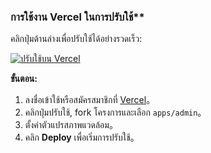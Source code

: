 ### การใช้งาน Vercel ในการปรับใช้\*\*

คลิกปุ่มด้านล่างเพื่อปรับใช้ได้อย่างรวดเร็ว:

[![ปรับใช้บน Vercel](https://vercel.com/button)](https://vercel.com/new/clone?demo-description=PPanel%20is%20a%20pure%2C%20professional%2C%20and%20perfect%20open-source%20proxy%20panel%20tool%2C%20designed%20to%20be%20your%20ideal%20choice%20for%20learning%20and%20practical%20use&demo-image=https%3A%2F%2Furlscan.io%2Fliveshot%2F%3Fwidth%3D1920%26height%3D1080%26url%3Dhttps%3A%2F%2Fadmin.ppanel.dev&demo-title=PPanel%20Admin%20Web&demo-url=https%3A%2F%2Fadmin.ppanel.dev%2F&from=.&project-name=ppanel-admin-web&repository-name=ppanel-web&repository-url=https%3A%2F%2Fgithub.com%2Fperfect-panel%2Fppanel-web&root-directory=apps%2Fadmin&skippable-integrations=1)

**ขั้นตอน:**

1. ลงชื่อเข้าใช้หรือสมัครสมาชิกที่ [Vercel](https://vercel.com/)。
2. คลิกปุ่มปรับใช้, fork โครงการและเลือก `apps/admin`。
3. ตั้งค่าตัวแปรสภาพแวดล้อม。
4. คลิก **Deploy** เพื่อเริ่มการปรับใช้。


<Giscus />
